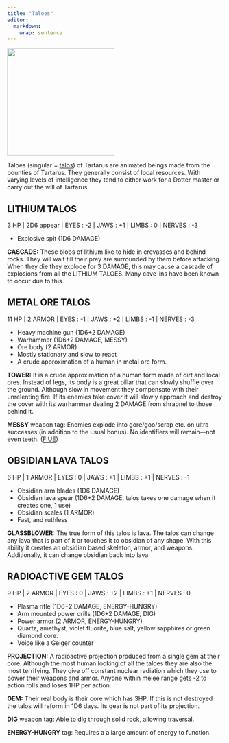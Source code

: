```yaml
---
title: "Taloes"
editor: 
  markdown: 
    wrap: sentence
---
```


![](images/Talos.png){width=250px fig-align="center"}

Taloes (singular = [talos](https://en.wikipedia.org/wiki/Talos)) of Tartarus are animated beings made from the bounties of Tartarus. 
They generally consist of local resources.
With varying levels of intelligence they tend to either work for a Dotter master or carry out the will of Tartarus.

## LITHIUM TALOS {#litium_talos}

3 HP | 2D6 appear | EYES : -2 | JAWS : +1 | LIMBS : 0 | NERVES : -3

- Explosive spit (1D6 DAMAGE)

__CASCADE:__ These blobs of lithium like to hide in crevasses and behind rocks. They will wait till their prey are surrounded by them before attacking. When they die they explode for 3 DAMAGE, this may cause a cascade of explosions from all the LITHIUM TALOES. Many cave-ins have been known to occur due to this.

## METAL ORE TALOS {#ore_talos}

11 HP | 2 ARMOR | EYES : -1 | JAWS : +2 | LIMBS : -1 | NERVES : -3

- Heavy machine gun (1D6+2 DAMAGE)
- Warhammer (1D6+2 DAMAGE, MESSY)
- Ore body (2 ARMOR)
- Mostly stationary and slow to react
- A crude approximation of a human in metal ore form. 

__TOWER:__ It is a crude approximation of a human form made of dirt and local ores. Instead of legs, its body is a great pillar that can slowly shuffle over the ground. Although slow in movement they compensate with their unrelenting fire. If its enemies take cover it will slowly approach and destroy the cover with its warhammer dealing 2 DAMAGE from shrapnel to those behind it.

__MESSY__ weapon tag: Enemies explode into gore/goo/scrap etc. on ultra successes (in addition to the usual bonus). No identifiers will remain—not even teeth. ([F:UE](https://claymorerpgs.itch.io/fist))

## OBSIDIAN LAVA TALOS {#obsidian_talos}

6 HP | 1 ARMOR | EYES : 0 | JAWS : +1 | LIMBS : +1 | NERVES : -1

- Obsidian arm blades (1D6 DAMAGE)
- Obsidian lava spear (1D6+2 DAMAGE, talos takes one damage when it creates one, 1 use)
- Obsidian scales (1 ARMOR)
- Fast, and ruthless

__GLASSBLOWER:__ The true form of this talos is lava. The talos can change any lava that is part of it or touches it to obsidian of any shape. With this ability it creates an obsidian based skeleton, armor, and weapons. Additionally, it can change obsidian back into lava. 

## RADIOACTIVE GEM TALOS {#rad_talos}

9 HP | 2 ARMOR | EYES : 0 | JAWS : +2 | LIMBS : +1 | NERVES : 0

- Plasma rifle (1D6+2 DAMAGE, ENERGY-HUNGRY)
- Arm mounted power drills (1D6+2 DAMAGE, DIG)
- Power armor (2 ARMOR, ENERGY-HUNGRY)
- Quartz, amethyst, violet fluorite, blue salt, yellow sapphires or green diamond core.
- Voice like a Geiger counter

__PROJECTION:__ A radioactive projection produced from a single gem at their core. Although the most human looking of all the taloes they are also the most terrifying. They give off constant nuclear radiation which they use to power their weapons and armor. Anyone within melee range gets -2 to action rolls and loses 1HP per action.

__GEM:__ Their real body is their core which has 3HP. If this is not destroyed the talos will reform in 1D6 days. Its gear is not part of its projection.

__DIG__ weapon tag: Able to dig through solid rock, allowing traversal.

__ENERGY-HUNGRY__ tag: Requires a a large amount of energy to function.